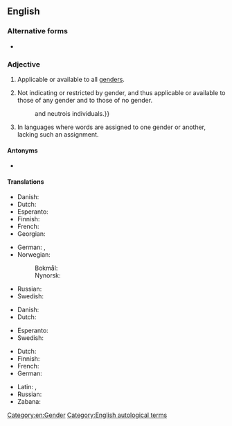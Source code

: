 {{also|genderneutral|gender neutral}}
==English==

===Alternative forms===
* {{alter|en|genderneutral|gender neutral}}

===Adjective===
{{en-adj|head=[[gender]]-[[neutral]]}}

# Applicable or available to all [[genders]].
#: {{ux|en|The women's sleeping quarters are on the left side of the dormitory, the men's are on the right; '''gender-neutral''' restrooms are located in the middle.}}
#: {{ux|en|Many modern laws use '''gender-neutral''' constructions like "they" in place of the old, supposedly unmarked "he".}}
# Not indicating or restricted by gender, and thus applicable or available to those of any gender and to those of no gender.
#: {{syn|en|gender-inclusive|genderless|ungendered|unisex|non-gendered}}
#: {{ux|en|'''Gender-neutral''' pronouns like "ey" and "ze" are used by many genderqueer, intersex{{,}} and neutrois individuals.}}
# {{lb|en|grammar}} In languages where words are assigned to one gender or another, lacking such an assignment.
#: {{syn|en|epicene}}

====Antonyms====
* {{l|en|gender-specific}}

====Translations====
{{trans-top|applicable to all genders}}
* Danish: {{t|da|kønsneutral}}
* Dutch: {{t+|nl|genderneutraal}}
* Esperanto: {{t|eo|genroneŭtrala}}
* Finnish: {{t+|fi|sukupuolineutraali}}
* French: {{t+|fr|unigenre}}
* Georgian: {{t|ka|გენდერ-ნეიტრალური}}
{{trans-mid}}
* German: {{t+|de|geschlechtsneutral}}, {{t+|de|unisex}}
* Norwegian:
*: Bokmål: {{t|nb|kjønnsnøytral}}
*: Nynorsk: {{t|nn|kjønnsnøytral}}
* Russian: {{t+|ru|ге́ндерно-нейтра́льный|tr=géndɛrno-nejtrálʹnyj}}
* Swedish: {{t+|sv|könsneutral}}
{{trans-bottom}}

{{trans-top|applicable to those of any or no gender}}
* Danish: {{t|da|kønsneutral}}
* Dutch: {{t+|nl|genderneutraal}}
{{trans-mid}}
* Esperanto: {{t|eo|genroneŭtrala}}
* Swedish: {{t+|sv|könsneutral}}
{{trans-bottom}}

{{trans-top|grammar: lacking gender assignment}}
* Dutch: {{t+|nl|geslachtsloos}}
* Finnish: {{t+|fi|suvuton}}
* French: {{t+|fr|épicène}}
* German: {{t+|de|geschlechtslos}}
{{trans-mid}}
* Latin: {{t|la|agenus}}, {{t|la|insexus}}
* Russian: {{t|ru|неродово́й}}
* Zabana: {{t|kji|zemoliana}}
{{trans-bottom}}

[[Category:en:Gender]]
[[Category:English autological terms]]